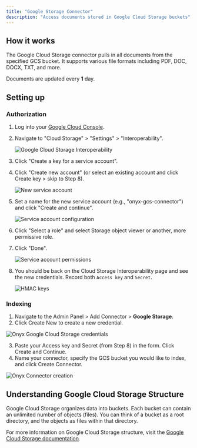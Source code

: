 ```yaml
---
title: "Google Storage Connector"
description: "Access documents stored in Google Cloud Storage buckets"
---
```


## How it works

The Google Cloud Storage connector pulls in all documents from the specified GCS bucket.
It supports various file formats including PDF, DOC, DOCX, TXT, and more.

Documents are updated every **1** day.

## Setting up

### Authorization

1. Log into your [Google Cloud Console](https://console.cloud.google.com/).
2. Navigate to "Cloud Storage" > "Settings" > "Interoperability".

   ![Google Cloud Storage Interoperability](/archive/images/connectors/blob/google/interoperability.png)

3. Click "Create a key for a service account".
4. Click "Create new account" (or select an existing account and click Create key > skip to Step 8).

   ![New service account](/archive/images/connectors/blob/google/new_service_account.png)

5. Set a name for the new service account (e.g., "onyx-gcs-connector") and click "Create and continue".

   ![Service account configuration](/archive/images/connectors/blob/google/service_account_config.png)

6. Click "Select a role" and select Storage object viewer or another, more permissive role.
7. Click "Done".

   ![Service account permissions](/archive/images/connectors/blob/google/service_account_perms.png)

8. You should be back on the Cloud Storage Interoperability page and see the new credentials. Record both `Access key` and `Secret`.

   ![HMAC keys](/archive/images/connectors/blob/google/hmac_keys.png)

### Indexing

1. Navigate to the Admin Panel > Add Connector > **Google Storage**.
2. Click Create New to create a new credential.

![Onyx Google Cloud Storage credentials](/archive/images/connectors/blob/google/onyx_1.png)

3. Paste your Access key and Secret (from Step 8) in the form. Click Create and Continue.
4. Name your connector, specify the GCS bucket you would like to index, and click Create Connector.

![Onyx Connector creation](/archive/images/connectors/blob/google/onyx_2.png)

## Understanding Google Cloud Storage Structure

Google Cloud Storage organizes data into buckets. Each bucket can contain an unlimited number of objects (files).
You can think of a bucket as a root directory, and the objects as files within that directory.

For more information on Google Cloud Storage structure,
visit the [Google Cloud Storage documentation](https://cloud.google.com/storage/docs).
